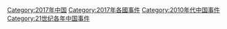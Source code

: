 [[Category:2017年中国|Category:2017年中国]]
[[Category:2017年各國事件|Category:2017年各國事件]]
[[Category:2010年代中国事件|Category:2010年代中国事件]]
[[Category:21世纪各年中国事件|Category:21世纪各年中国事件]]